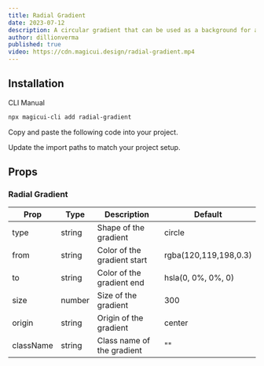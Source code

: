 ```yaml
---
title: Radial Gradient
date: 2023-07-12
description: A circular gradient that can be used as a background for a component.
author: dillionverma
published: true
video: https://cdn.magicui.design/radial-gradient.mp4
---
```


<ComponentPreview name="radial-gradient-demo" />

## Installation

<Tabs defaultValue="cli">

<TabsList>
  <TabsTrigger value="cli">CLI</TabsTrigger>
  <TabsTrigger value="manual">Manual</TabsTrigger>
</TabsList>
<TabsContent value="cli">

```bash
npx magicui-cli add radial-gradient
```

</TabsContent>

<TabsContent value="manual">

<Steps>

<Step>Copy and paste the following code into your project.</Step>

<ComponentSource name="radial-gradient" />

<Step>Update the import paths to match your project setup.</Step>

</Steps>

</TabsContent>

</Tabs>

## Props

### Radial Gradient

| Prop      | Type   | Description                 | Default               |
| --------- | ------ | --------------------------- | --------------------- |
| type      | string | Shape of the gradient       | circle                |
| from      | string | Color of the gradient start | rgba(120,119,198,0.3) |
| to        | string | Color of the gradient end   | hsla(0, 0%, 0%, 0)    |
| size      | number | Size of the gradient        | 300                   |
| origin    | string | Origin of the gradient      | center                |
| className | string | Class name of the gradient  | ""                    |
